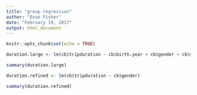 ---
title: "group regression"
author: "Evan Fisher"
date: "February 19, 2017"
output: html_document
---

```{r setup, include=FALSE}
knitr::opts_chunk$set(echo = TRUE)
```


```{r}

duration.large <- lm(cb$tripduration ~ cb$birth.year + cb$gender + cb$starttime_time + cb$season + cb$month + cb$weekday + cb$bikeid)

summary(duration.large)

duration.refined <- lm(cb$tripduration ~ cb$gender)

summary(duration.refined)


```

